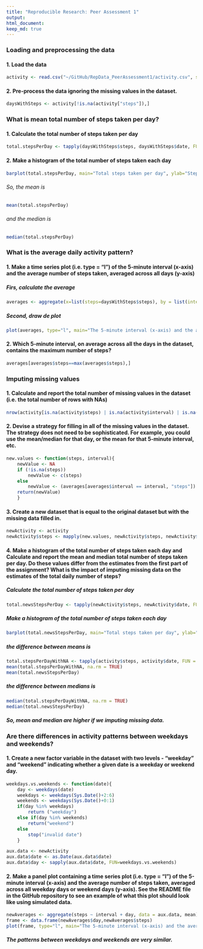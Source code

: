 ```yaml
---
title: "Reproducible Research: Peer Assessment 1"
output: 
html_document:
keep_md: true
---
```



### Loading and preprocessing the data


#### 1. Load the data


```r
activity <- read.csv("~/GitHub/RepData_PeerAssessment1/activity.csv", stringsAsFactors = FALSE)

```


#### 2. Pre-process the data ignoring the missing values in the dataset.


```r
daysWithSteps <- activity[!is.na(activity["steps"]),]

```



### What is mean total number of steps taken per day?


#### 1. Calculate the total number of steps taken per day


```r
total.stepsPerDay <- tapply(daysWithSteps$steps, daysWithSteps$date, FUN=sum)

```


#### 2. Make a histogram of the total number of steps taken each day


```r
barplot(total.stepsPerDay, main="Total steps taken per day", ylab="Steps", xlab="Days", col="darkturquoise")

```


###### So, the mean is

```r
mean(total.stepsPerDay)
```


###### and the median is


```r
median(total.stepsPerDay)

```



### What is the average daily activity pattern?


#### 1. Make a time series plot (i.e. type = "l") of the 5-minute interval (x-axis) and the average number of steps taken, averaged across all days (y-axis)


##### Firs, calculate the average


```r
averages <- aggregate(x=list(steps=daysWithSteps$steps), by = list(interval=daysWithSteps$interval), FUN=mean)

```


##### Second, draw de plot


```r
plot(averages, type="l", main="The 5-minute interval (x-axis) and the average number of steps taken", col="red")

```


#### 2. Which 5-minute interval, on average across all the days in the dataset, contains the maximum number of steps?


```r
averages[averages$steps==max(averages$steps),]

```



### Imputing missing values


#### 1. Calculate and report the total number of missing values in the dataset (i.e. the total number of rows with NAs)

```r
nrow(activity[is.na(activity$steps) | is.na(activity$interval) | is.na(activity$date),])

```

#### 2. Devise a strategy for filling in all of the missing values in the dataset. The strategy does not need to be sophisticated. For example, you could use the mean/median for that day, or the mean for that 5-minute interval, etc.


```r
new.values <- function(steps, interval){
    newValue <- NA
    if (!is.na(steps)) 
        newValue <- c(steps) 
    else 
        newValue <- (averages[averages$interval == interval, "steps"])
    return(newValue)
    }

```


#### 3. Create a new dataset that is equal to the original dataset but with the missing data filled in.


```r
newActivity <- activity
newActivity$steps <- mapply(new.values, newActivity$steps, newActivity$interval)

```


#### 4. Make a histogram of the total number of steps taken each day and Calculate and report the mean and median total number of steps taken per day. Do these values differ from the estimates from the first part of the assignment? What is the impact of imputing missing data on the estimates of the total daily number of steps?


##### Calculate the total number of steps taken per day


```r
total.newsStepsPerDay <- tapply(newActivity$steps, newActivity$date, FUN=sum)

```


##### Make a histogram of the total number of steps taken each day


```r
barplot(total.newsStepsPerDay, main="Total steps taken per day", ylab="Steps", xlab="Days", col="darkturquoise")

```


##### the difference between means is


```r
total.stepsPerDayWithNA <- tapply(activity$steps, activity$date, FUN = sum, na.rm = TRUE)
mean(total.stepsPerDayWithNA, na.rm = TRUE)
mean(total.newsStepsPerDay)
```


##### the difference between medians is


```r
median(total.stepsPerDayWithNA, na.rm = TRUE)
median(total.newsStepsPerDay)

```


##### So, mean and median are higher if we imputing missing data.



### Are there differences in activity patterns between weekdays and weekends?


#### 1. Create a new factor variable in the dataset with two levels - "weekday" and "weekend" indicating whether a given date is a weekday or weekend day.


```r
weekdays.vs.weekends <- function(date){
    day <- weekdays(date)
    weekdays <- weekdays(Sys.Date()+2:6)
    weekends <- weekdays(Sys.Date()+0:1)
    if(day %in% weekdays)
        return ("weekday")
    else if(day %in% weekends)
        return("weekend")
    else
        stop("invalid date")
    }

aux.data <- newActivity
aux.data$date <- as.Date(aux.data$date)
aux.data$day <- sapply(aux.data$date, FUN=weekdays.vs.weekends)

```


#### 2. Make a panel plot containing a time series plot (i.e. type = "l") of the 5-minute interval (x-axis) and the average number of steps taken, averaged across all weekday days or weekend days (y-axis). See the README file in the GitHub repository to see an example of what this plot should look like using simulated data.


```r
newAverages <- aggregate(steps ~ interval + day, data = aux.data, mean)
frame <- data.frame(newAverages$day,newAverages$steps)
plot(frame, type="l", main="The 5-minute interval (x-axis) and the average number of steps taken", col="red")

```


##### The patterns between weekdays and weekends are very similar.

